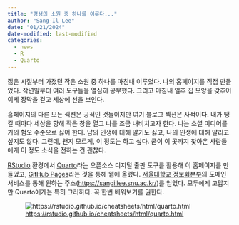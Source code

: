 ```yaml
---
title: "평생의 소원 중 하나를 이루다..."
author: "Sang-Il Lee"
date: "01/21/2024"
date-modified: last-modified
categories:
  - news
  - R
  - Quarto
---
```


젊은 시절부터 가졌던 작은 소원 중 하나를 마침내 이루었다. 나의 홈페이지를 직접 만들었다. 작년말부터 여러 도구들을 열심히 공부했다. 그리고 마침내 얼추 집 모양을 갖추어 이제 장막을 걷고 세상에 선을 보인다.

홈페이지의 다른 모든 섹션은 공적인 것들이지만 여기 블로그 섹션은 사적이다. 내가 땡길 때마다 세상을 향해 작은 창을 열고 나를 조금 내비치고자 한다. 나는 소셜 미디어를 거의 혐오 수준으로 싫어 한다. 남의 인생에 대해 알기도 싫고, 나의 인생에 대해 알리고 싶지도 않다. 그런데, 왠지 모르게, 이 정도는 하고 싶다. 굳이 이 곳까지 찾아온 사람들에게 이 정도 소식을 전하는 건 괜찮다.

[RStudio](https://posit.co/downloads/) 환경에서 [Quarto](https://quarto.org/)라는 오픈소스 디지털 출판 도구를 활용해 이 홈페이지를 만들었고, [GitHub Pages](https://pages.github.com/)라는 것을 통해 웹에 올렸다. [서울대학교 정보화본부](https://ist.snu.ac.kr/)의 도메인 서비스를 통해 원하는 주소(<https://sangillee.snu.ac.kr/>)를 얻었다. 모두에게 고맙지만 Quarto에게는 특히 그러하다. 꼭 한번 배워보기를 권한다.

![<https://rstudio.github.io/cheatsheets/html/quarto.html>](images/clipboard-2663862229.png)
